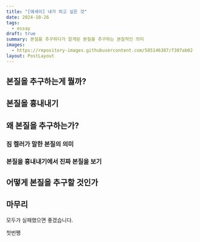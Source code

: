 ```yaml
---
title: "[에세이] 내가 하고 싶은 것"
date: 2024-10-26
tags:
  - essay
draft: true
summary: 본질을 추구하다가 알게된 본질을 추구하는 본질적인 의미
images:
  - https://repository-images.githubusercontent.com/585146387/f307ab02-0c46-439b-84e0-319721662dce
layout: PostLayout
---
```


## 본질을 추구하는게 뭘까?



## 본질을 흉내내기



## 왜 본질을 추구하는가?


### 짐 켈러가 말한 본질의 의미


### 본질을 흉내내기에서 진짜 본질을 보기



## 어떻게 본질을 추구할 것인가


## 마무리

모두가 실패했으면 좋겠습니다.

첫번쨍
